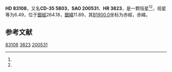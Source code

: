 {{Starbox begin
| name = HD 83108
}}
{{Starbox observe
| epoch = [[J2000.0|J2000.0]]
| constell = {{星座名待查}}<ref name=SIMBAD>{{cite web
 | url=http://simbad.u-strasbg.fr/simbad/sim-id?Ident=HR+3823
 | title=Pulsating variable Star
 | publisher=Centre de Données astronomiques de Strasbourg
 | work=SIMBAD
 | accessdate=2012-07-13
 | archive-date=2020-06-03
 | archive-url=https://web.archive.org/web/20200603004604/http://simbad.u-strasbg.fr/simbad/sim-id?Ident=HR+3823
 | dead-url=no
 }}</ref><ref name=DATA>{{cite web
 | url=http://vizier.u-strasbg.fr/viz-bin/VizieR-5?-out.add=.&-source=5050&-corr=PK=HR&-out.max=9999&HR=3823
 | title=VizieR Detailed Page
 | accessdate=2012-07-13
 | archive-date=2016-03-05
 | archive-url=https://web.archive.org/web/20160305220724/http://vizier.u-strasbg.fr/viz-bin/VizieR-5?-out.add=.&-source=5050&-corr=PK=HR&-out.max=9999&HR=3823
 | dead-url=no
 }}</ref>
| 星官 = 
| ra = {{RA|9|35|11.8}}<ref name=SIMBAD /><ref name=DATA />
| dec = {{DEC|-35|49|26}}<ref name=SIMBAD /><ref name=DATA />
| appmag_v = 6.49<ref name=SIMBAD /><ref name=DATA />
}}
{{Starbox character
| class = F7III-IV<ref name=SIMBAD /><ref name=DATA />
| b-v = 0.42<ref name=SIMBAD /><ref name=DATA />
| u-b = <ref name=SIMBAD /><ref name=DATA />
| r-i = <ref name=SIMBAD /><ref name=DATA />
| variable = 
}}
{{Starbox astrometry
| radial_v = 
| prop_mo_ra = 13
| parallax = 
| p_error = 
}}
{{Starbox catalog
| names =CD-35 5803，[[SAO星表|SAO]] 200531，[[HD星表|HD]] 83108，[[HR星表|HR]] 3823}}
{{Starbox reference |Simbad=HR+3823}}
{{Starbox end}}

'''HD 83108'''，又名'''CD-35 5803'''，'''SAO 200531'''、'''HR 3823'''，是一颗恒星<ref name=SIMBAD /><ref name=DATA />，视星等为6.49，位于[[銀道座標系|銀經]]264.18，[[銀道座標系|銀緯]]11.89，其[[B1900.0|B1900.0]]坐标为赤經{{RA|9|31|2.2}}，赤緯{{DEC|-35|11.89|38}}。

== 参考文献 ==
{{reflist}}

{{star-stub}}
{{唧筒座恒星}}

[[Category:HD和HDE天體|83108]]
[[Category:HR天體|3823]]
[[Category:SAO天體|200531]]